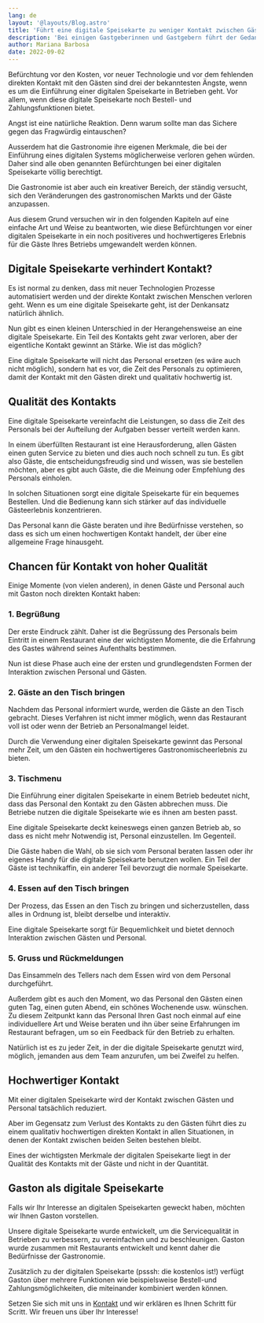 ```yaml
---
lang: de
layout: '@layouts/Blog.astro'
title: 'Führt eine digitale Speisekarte zu weniger Kontakt zwischen Gästen und Personal?'
description: 'Bei einigen Gastgeberinnen und Gastgebern führt der Gedanke an eine digitale Speisekarte mit Bestellfunktion zur Befürchtung, dass Sie den Kontakt zu den Gästen verlieren werden. Ob dies tatsächlich so ist, wollen wir hier auf den Grund gehen.'
author: Mariana Barbosa
date: 2022-09-02
---
```


Befürchtung vor den Kosten, vor neuer Technologie und vor dem fehlenden direkten Kontakt mit den Gästen sind drei der bekanntesten Ängste, wenn es um die Einführung einer digitalen Speisekarte in Betrieben geht. Vor allem, wenn diese digitale Speisekarte noch Bestell- und Zahlungsfunktionen bietet.

Angst ist eine natürliche Reaktion. Denn warum sollte man das Sichere gegen das Fragwürdig eintauschen?

Ausserdem hat die Gastronomie ihre eigenen Merkmale, die bei der Einführung eines digitalen Systems möglicherweise verloren gehen würden. Daher sind alle oben genannten Befürchtungen bei einer digitalen Speisekarte völlig berechtigt.

Die Gastronomie ist aber auch ein kreativer Bereich, der ständig versucht, sich den Veränderungen des gastronomischen Markts und der Gäste anzupassen. 

Aus diesem Grund versuchen wir in den folgenden Kapiteln auf eine einfache Art und Weise zu beantworten, wie diese Befürchtungen vor einer digitalen Speisekarte in ein noch positiveres und hochwertigeres Erlebnis für die Gäste Ihres Betriebs umgewandelt werden können.

## Digitale Speisekarte verhindert Kontakt?

Es ist normal zu denken, dass mit neuer Technologien Prozesse automatisiert werden und der direkte Kontakt zwischen Menschen verloren geht. Wenn es um eine digitale Speisekarte geht, ist der Denkansatz natürlich ähnlich. 

Nun gibt es einen kleinen Unterschied in der Herangehensweise an eine digitale Speisekarte. Ein Teil des Kontakts geht zwar verloren, aber der eigentliche Kontakt gewinnt an Stärke. Wie ist das möglich?

Eine digitale Speisekarte will nicht das Personal ersetzen (es wäre auch nicht möglich), sondern hat es vor, die Zeit des Personals zu optimieren, damit der Kontakt mit den Gästen direkt und qualitativ hochwertig ist.

## Qualität des Kontakts

Eine digitale Speisekarte vereinfacht die Leistungen, so dass die Zeit des Personals bei der Aufteilung der Aufgaben besser verteilt werden kann.

In einem überfüllten Restaurant ist eine Herausforderung, allen Gästen einen guten Service zu bieten und dies auch noch schnell zu tun. Es gibt also Gäste, die entscheidungsfreudig sind und wissen, was sie bestellen möchten, aber es gibt auch Gäste, die die Meinung oder Empfehlung des Personals einholen.

In solchen Situationen sorgt eine digitale Speisekarte für ein bequemes Bestellen. Und die Bedienung kann sich stärker auf das individuelle Gästeerlebnis konzentrieren.

Das Personal kann die Gäste beraten und ihre Bedürfnisse verstehen, so dass es sich um einen hochwertigen Kontakt handelt, der über eine allgemeine Frage hinausgeht.

## Chancen für Kontakt von hoher Qualität

Einige Momente (von vielen anderen), in denen Gäste und Personal auch mit Gaston noch direkten Kontakt haben:

### 1. Begrüßung

Der erste Eindruck zählt. Daher ist die Begrüssung des Personals beim Eintritt in einem Restaurant eine der wichtigsten Momente, die die Erfahrung des Gastes während seines Aufenthalts bestimmen. 

Nun ist diese Phase auch eine der ersten und grundlegendsten Formen der Interaktion zwischen Personal und Gästen.

### 2. Gäste an den Tisch bringen

Nachdem das Personal informiert wurde, werden die Gäste an den Tisch gebracht. Dieses Verfahren ist nicht immer möglich, wenn das Restaurant voll ist oder wenn der Betrieb an Personalmangel leidet. 

Durch die Verwendung einer digitalen Speisekarte gewinnt das Personal mehr Zeit, um den Gästen ein hochwertigeres Gastronomischeerlebnis zu bieten.

### 3. Tischmenu

Die Einführung einer digitalen Speisekarte in einem Betrieb bedeutet nicht, dass das Personal den Kontakt zu den Gästen abbrechen muss. Die Betriebe nutzen die digitale Speisekarte wie es ihnen am besten passt.

Eine digitale Speisekarte deckt keineswegs einen ganzen Betrieb ab, so dass es nicht mehr Notwendig ist, Personal einzustellen. Im Gegenteil. 

Die Gäste haben die Wahl, ob sie sich vom Personal beraten lassen oder ihr eigenes Handy für die digitale Speisekarte benutzen wollen. Ein Teil der Gäste ist technikaffin, ein anderer Teil bevorzugt die normale Speisekarte. 


### 4. Essen auf den Tisch bringen

Der Prozess, das Essen an den Tisch zu bringen und sicherzustellen, dass alles in Ordnung ist, bleibt derselbe und interaktiv.

Eine digitale Speisekarte sorgt für Bequemlichkeit und bietet dennoch Interaktion zwischen Gästen und Personal. 

### 5. Gruss und Rückmeldungen

Das Einsammeln des Tellers nach dem Essen wird von dem Personal durchgeführt.

Außerdem gibt es auch den Moment, wo das Personal den Gästen einen guten Tag, einen guten Abend, ein schönes Wochenende usw. wünschen. Zu diesem Zeitpunkt kann das Personal Ihren Gast noch einmal auf eine individuellere Art und Weise beraten und ihn über seine Erfahrungen im Restaurant befragen, um so ein Feedback für den Betrieb zu erhalten.

Natürlich ist es zu jeder Zeit, in der die digitale Speisekarte genutzt wird, möglich, jemanden aus dem Team anzurufen, um bei Zweifel zu helfen.

## Hochwertiger Kontakt

Mit einer digitalen Speisekarte wird der Kontakt zwischen Gästen und Personal tatsächlich reduziert.

Aber im Gegensatz zum Verlust des Kontakts zu den Gästen führt dies zu einem qualitativ hochwertigen direkten Kontakt in allen Situationen, in denen der Kontakt zwischen beiden Seiten bestehen bleibt.

Eines der wichtigsten Merkmale der digitalen Speisekarte liegt in der Qualität des Kontakts mit der Gäste und nicht in der Quantität.

## Gaston als digitale Speisekarte

Falls wir Ihr Interesse an digitalen Speisekarten geweckt haben, möchten wir Ihnen Gaston vorstellen.

Unsere digitale Speisekarte wurde entwickelt, um die Servicequalität in Betrieben zu verbessern, zu vereinfachen und zu beschleunigen. Gaston wurde zusammen mit Restaurants entwickelt und kennt daher die Bedürfnisse der Gastronomie.

Zusätzlich zu der digitalen Speisekarte (psssh: die kostenlos ist!) verfügt Gaston über mehrere Funktionen wie beispielsweise Bestell-und Zahlungsmöglichkeiten, die miteinander kombiniert werden können.

Setzen Sie sich mit uns in [Kontakt](/de/kontakt) und wir erklären es Ihnen Schritt für Scritt. Wir freuen uns über Ihr Interesse!
